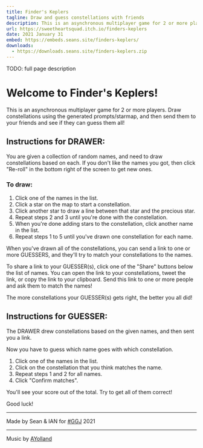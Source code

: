 ```yaml
---
title: Finder's Keplers
tagline: Draw and guess constellations with friends
description: This is an asynchronous multiplayer game for 2 or more players. Draw constellations using the generated prompts/starmap, and then send them to your friends and see if they can guess them all!
url: https://sweetheartsquad.itch.io/finders-keplers
date: 2021 January 31
embed: https://embeds.seans.site/finders-keplers/
downloads:
  - https://downloads.seans.site/finders-keplers.zip
---
```


TODO: full page description



# Welcome to Finder's Keplers!

This is an asynchronous multiplayer game for 2 or more players. Draw constellations using the generated prompts/starmap, and then send them to your friends and see if they can guess them all!

## Instructions for DRAWER:

You are given a collection of random names, and need to draw constellations based on each. If you don't like the names you got, then click "Re-roll" in the bottom right of the screen to get new ones.

### To draw:

1. Click one of the names in the list.
2. Click a star on the map to start a constellation.
3. Click another star to draw a line between that star and the precious star.
4. Repeat steps 2 and 3 until you're done with the constellation.
5. When you're done adding stars to the constellation, click another name in the list.
6. Repeat steps 1 to 5 until you've drawn one constellation for each name.

When you've drawn all of the constellations, you can send a link to one or more GUESSERS, and they'll try to match your constellations to the names.

To share a link to your GUESSER(s), click one of the "Share" buttons below the list of names. You can open the link to your constellations, tweet the link, or copy the link to your clipboard. Send this link to one or more people and ask them to match the names!

The more constellations your GUESSER(s) gets right, the better you all did!

## Instructions for GUESSER:

The DRAWER drew constellations based on the given names, and then sent you a link.

Now you have to guess which name goes with which constellation.

1. Click one of the names in the list.
2. Click on the constellation that you think matches the name.
3. Repeat steps 1 and 2 for all names.
4. Click "Confirm matches".

You'll see your score out of the total. Try to get all of them correct!

Good luck!<br/>

---

Made by Sean & IAN for [#GGJ](https://globalgamejam.org/) 2021

---

Music by [AYolland](https://linktr.ee/ayolland)
